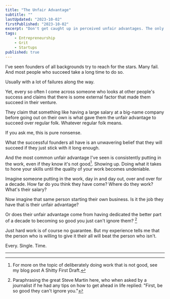 ```yaml
---
title: "The Unfair Advantage"
subtitle: ""
lastUpdated: "2023-10-02"
firstPublished: "2023-10-02"
excerpt: "Don't get caught up in perceived unfair advantages. The only thing that matters is doing quality work."
tags:
    - Entrepreneurship
    - Grit
    - Startups
published: true
---
```


I've seen founders of all backgrounds try to reach for the stars. Many fail. And most people who succeed take a long time to do so. 

Usually with a lot of failures along the way. 

Yet, every so often I come across someone who looks at other people's success and claims that there is some external factor that made them succeed in their venture. 

They claim that something like having a large salary at a big-name company before going out on their own is what gave them the unfair advantage to succeed over regular folk. Whatever regular folk means.

If you ask me, this is pure nonsense.

What the successful founders all have is an unwavering belief that they will succeed if they just stick with it long enough.

And the most common unfair advantage I've seen is consistently putting in the work, even if they know it's not good[^1]. Showing up. Doing what it takes to hone your skills until the quality of your work becomes undeniable.

Imagine someone putting in the work, day in and day out, over and over for a decade. How far do you think they have come? Where do they work? What's their salary?

Now imagine that same person starting their own business. Is it the job they have that is their unfair advantage? 

Or does their unfair advantage come from having dedicated the better part of a decade to becoming so good you just can't ignore them? [^2]

Just hard work is of course no guarantee. But my experience tells me that the person who is willing to give it their all will beat the person who isn't.

Every. Single. Time.

---

[^1]: For more on the topic of deliberately doing work that is not good, see my blog post <Link href="/blog/a_shitty_first_draft">A Shitty First Draft</Link>.

[^2]: Paraphrasing the great Steve Martin here, who when asked by a journalist if he had any tips on how to get ahead in life replied: "First, be so good they can't ignore you."